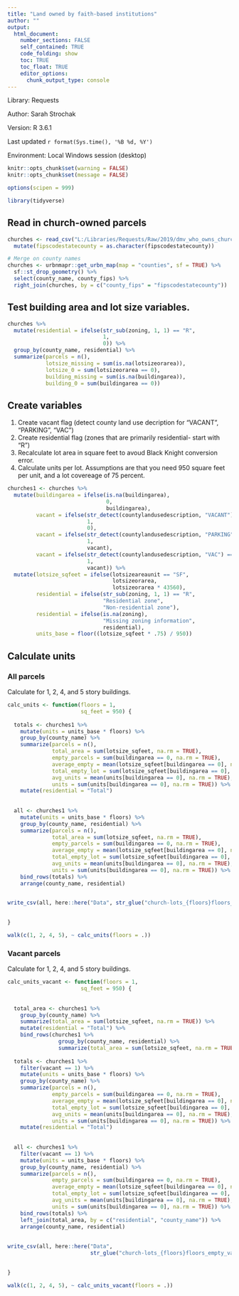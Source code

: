 ```yaml
---
title: "Land owned by faith-based institutions"
author: ""
output:
  html_document:
    number_sections: FALSE
    self_contained: TRUE
    code_folding: show
    toc: TRUE
    toc_float: TRUE
    editor_options:
      chunk_output_type: console
---
```


<link rel="stylesheet" href="//fonts.googleapis.com/css?family=Lato" />

Library: Requests

Author: Sarah Strochak

Version: R 3.6.1

Last updated `r format(Sys.time(), '%B %d, %Y')`

Environment: Local Windows session (desktop)

```r
knitr::opts_chunk$set(warning = FALSE)
knitr::opts_chunk$set(message = FALSE)
```

```r
options(scipen = 999)

library(tidyverse)
```

## Read in church-owned parcels

```r

churches <- read_csv("L:/Libraries/Requests/Raw/2019/dmv_who_owns_church.csv") %>% 
  mutate(fipscodestatecounty = as.character(fipscodestatecounty))

# Merge on county names
churches <- urbnmapr::get_urbn_map(map = "counties", sf = TRUE) %>% 
  sf::st_drop_geometry() %>% 
  select(county_name, county_fips) %>% 
  right_join(churches, by = c("county_fips" = "fipscodestatecounty"))

```

## Test building area and lot size variables.

```r

churches %>% 
  mutate(residential = ifelse(str_sub(zoning, 1, 1) == "R",
                              1,
                              0)) %>% 
  group_by(county_name, residential) %>% 
  summarize(parcels = n(),
            lotsize_missing = sum(is.na(lotsizeorarea)),
            lotsize_0 = sum(lotsizeorarea == 0),
            building_missing = sum(is.na(buildingarea)),
            building_0 = sum(buildingarea == 0))


```

## Create variables

1. Create vacant flag (detect county land use decription for "VACANT", "PARKING", "VAC")
2. Create residential flag (zones that are primarily residential- start with "R")
3. Recalculate lot area in square feet to avoud Black Knight conversion error.
4. Calculate units per lot. Assumptions are that you need 950 square feet per unit, and a lot covereage of 75 percent.

```r


churches1 <- churches %>% 
  mutate(buildingarea = ifelse(is.na(buildingarea),
                               0,
                               buildingarea),
         vacant = ifelse(str_detect(countylandusedescription, "VACANT") == TRUE,
                         1,
                         0),
         vacant = ifelse(str_detect(countylandusedescription, "PARKING") == TRUE,
                         1,
                         vacant),
         vacant = ifelse(str_detect(countylandusedescription, "VAC") == TRUE,
                         1,
                         vacant)) %>% 
  mutate(lotsize_sqfeet = ifelse(lotsizeareaunit == "SF",
                                 lotsizeorarea,
                                 lotsizeorarea * 43560),
         residential = ifelse(str_sub(zoning, 1, 1) == "R",
                              "Residential zone",
                              "Non-residential zone"),
         residential = ifelse(is.na(zoning),
                              "Missing zoning information",
                              residential),
         units_base = floor((lotsize_sqfeet * .75) / 950))

```

## Calculate units

### All parcels

Calculate for 1, 2, 4, and 5 story buildings.

```r

calc_units <- function(floors = 1,
                       sq_feet = 950) {
  
  totals <- churches1 %>% 
    mutate(units = units_base * floors) %>% 
    group_by(county_name) %>% 
    summarize(parcels = n(),
              total_area = sum(lotsize_sqfeet, na.rm = TRUE),
              empty_parcels = sum(buildingarea == 0, na.rm = TRUE),
              average_empty = mean(lotsize_sqfeet[buildingarea == 0], na.rm = TRUE),
              total_empty_lot = sum(lotsize_sqfeet[buildingarea == 0], na.rm = TRUE),
              avg_units = mean(units[buildingarea == 0], na.rm = TRUE),
              units = sum(units[buildingarea == 0], na.rm = TRUE)) %>% 
    mutate(residential = "Total")
  
  
  all <- churches1 %>% 
    mutate(units = units_base * floors) %>% 
    group_by(county_name, residential) %>% 
    summarize(parcels = n(),
              total_area = sum(lotsize_sqfeet, na.rm = TRUE),
              empty_parcels = sum(buildingarea == 0, na.rm = TRUE),
              average_empty = mean(lotsize_sqfeet[buildingarea == 0], na.rm = TRUE),
              total_empty_lot = sum(lotsize_sqfeet[buildingarea == 0], na.rm = TRUE),
              avg_units = mean(units[buildingarea == 0], na.rm = TRUE),
              units = sum(units[buildingarea == 0], na.rm = TRUE)) %>% 
    bind_rows(totals) %>% 
    arrange(county_name, residential)
  

write_csv(all, here::here("Data", str_glue("church-lots_{floors}floors_empty.csv")))
  

}

walk(c(1, 2, 4, 5), ~ calc_units(floors = .))

```

### Vacant parcels

Calculate for 1, 2, 4, and 5 story buildings.

```r

calc_units_vacant <- function(floors = 1,
                       sq_feet = 950) {
  
  
  total_area <- churches1 %>% 
    group_by(county_name) %>% 
    summarize(total_area = sum(lotsize_sqfeet, na.rm = TRUE)) %>% 
    mutate(residential = "Total") %>% 
    bind_rows(churches1 %>% 
                group_by(county_name, residential) %>% 
                summarize(total_area = sum(lotsize_sqfeet, na.rm = TRUE)))
  
  totals <- churches1 %>% 
    filter(vacant == 1) %>% 
    mutate(units = units_base * floors) %>% 
    group_by(county_name) %>% 
    summarize(parcels = n(),
              empty_parcels = sum(buildingarea == 0, na.rm = TRUE),
              average_empty = mean(lotsize_sqfeet[buildingarea == 0], na.rm = TRUE),
              total_empty_lot = sum(lotsize_sqfeet[buildingarea == 0], na.rm = TRUE),
              avg_units = mean(units[buildingarea == 0], na.rm = TRUE),
              units = sum(units[buildingarea == 0], na.rm = TRUE)) %>% 
    mutate(residential = "Total")
  
  
  all <- churches1 %>% 
    filter(vacant == 1) %>% 
    mutate(units = units_base * floors) %>% 
    group_by(county_name, residential) %>% 
    summarize(parcels = n(),
              empty_parcels = sum(buildingarea == 0, na.rm = TRUE),
              average_empty = mean(lotsize_sqfeet[buildingarea == 0], na.rm = TRUE),
              total_empty_lot = sum(lotsize_sqfeet[buildingarea == 0], na.rm = TRUE),
              avg_units = mean(units[buildingarea == 0], na.rm = TRUE),
              units = sum(units[buildingarea == 0], na.rm = TRUE)) %>% 
    bind_rows(totals) %>% 
    left_join(total_area, by = c("residential", "county_name")) %>% 
    arrange(county_name, residential)
  
  
write_csv(all, here::here("Data", 
                          str_glue("church-lots_{floors}floors_empty_vacant.csv")))
  

}

walk(c(1, 2, 4, 5), ~ calc_units_vacant(floors = .))

```
